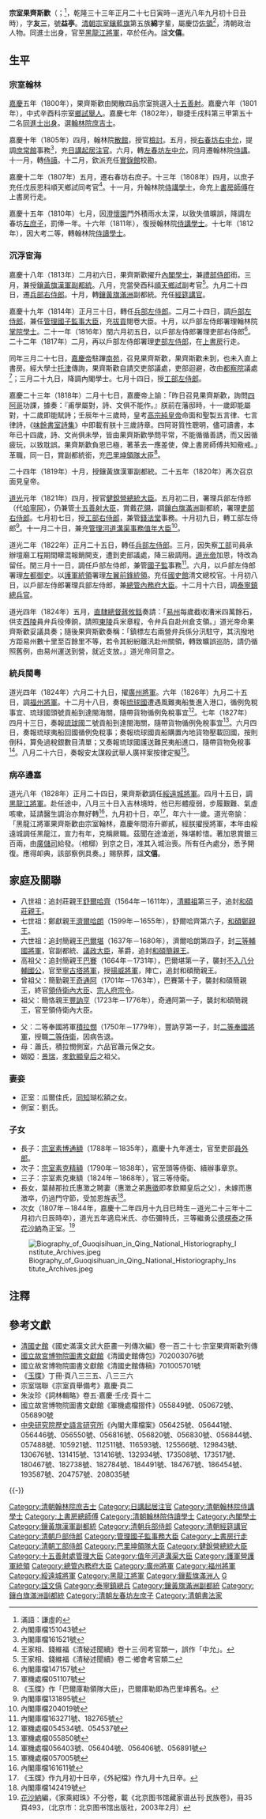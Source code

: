 {{Hatnote|这是[[满族人名|满族人名]]，只称名而不与姓氏连用，其姓氏为[[爱新觉罗氏|爱新觉罗]]。}}
{{明清人物信息框
| 姓名 = 愛新覺羅·果齊斯歡
| 原名 = 
| 圖片名稱=
| 圖片大小 =
| 圖片說明 =
| 最高職務 = 黑龍江將軍
| 國家 = 大清
| 爵位 =
| 籍貫 = 
| 族裔 = 滿洲
| 旗籍 = [[宗室|宗室]][[鑲藍旗|鑲藍旗]]第五族慶岱佐領
| 字號 = 字'''友三'''，號'''益亭'''
| 諡號 = 文僖
| 出生日期 = 乾隆三十三年正月二十七日寅時<br>1768年3月15日
| 出生地點 = [[北京|京師]]
| 逝世日期 = 道光八年九月初十日丑時<br>1828年10月18日
| 逝世地點 = [[黑龍江|黑龍江]]
| 墓葬 = 
| 配偶 = 
| 親屬 =（七世祖）追封莊親王[[舒爾哈齊|舒爾哈齊]]<br>（六世祖）鄭獻親王[[濟爾哈朗|濟爾哈朗]]<br>（子）[[宗室素博通額|素博通額]]
| 出身 =
*嘉慶六年辛酉科順天鄉試舉人
*嘉慶七年壬戌科同進士出身
| 經歷 = 
| 著作 = 
}}
'''宗室果齊斯歡'''（{{lang-mnc|ᡠᡴᠰᡠᠨ<br> ᡤᠣᠴᡳᠰᡥᡡᠨ|v=uksun gocishūn|a=uksun goqishvn}}；<ref>滿語：謙虛的</ref>{{bd|1768年|3月15日|1828年|10月18日|catIdx=Z宗}}，乾隆三十三年正月二十七日寅時－道光八年九月初十日丑時），字'''友三'''，號'''益亭'''。[[清朝|清朝]][[宗室|宗室]][[鑲藍旗|鑲藍旗]]第五族'''綿'''字輩，屬慶岱[[佐領|佐領]]<ref>內閣庫檔151043號</ref>，清朝政治人物。同進士出身，官至[[黑龍江將軍|黑龍江將軍]]，卒於任內。諡'''文僖'''。

==生平==
===宗室翰林===
[[嘉慶|嘉慶]]五年（1800年），果齊斯歡由閑散四品宗室挑選入[[十五善射|十五善射]]。嘉慶六年（1801年），中式辛酉科宗室[[鄉試|鄉試]][[舉人|舉人]]。嘉慶七年（1802年），聯捷壬戌科第三甲第五十二名[[同進士出身|同進士出身]]。選[[翰林院|翰林院]][[庶吉士|庶吉士]]。

嘉慶十年（1805年）四月，翰林院[[散館|散館]]，授官[[檢討|檢討]]。五月，授[[右春坊|右春坊]][[右中允|右中允]]，提調[[庶常館|庶常館]]事務<ref>內閣庫檔161521號</ref>，充[[日講起居注官|日講起居注官]]。六月，轉[[左春坊|左春坊]][[左中允|左中允]]，同月遷翰林院[[侍講|侍講]]。十一月，轉[[侍讀|侍讀]]。十二月，欽派充任[[實錄館|實錄館]]校勘。

嘉慶十二年（1807年）五月，遷右春坊右庶子。十三年（1808年）四月，以庶子充任戊辰恩科順天鄉試同考官<ref>王家相、錢維福《清秘述聞續》卷十三·同考官類一，誤作「中允」。</ref>。十一月，升翰林院[[侍講學士|侍講學士]]，命充[[上書房師傅|上書房師傅]]在上書房行走。

嘉慶十五年（1810年）七月，因[[澄懷園|澄懷園]]門外積雨水太深，以致失值曠誤，降調左春坊[[左庶子|左庶子]]，罰俸一年。十六年（1811年），復授翰林院[[侍講學士|侍講學士]]。十七年（1812年），因大考二等，轉翰林院[[侍讀學士|侍讀學士]]。

===沉浮宦海===
嘉慶十八年（1813年）二月初六日，果齊斯歡擢升[[內閣學士|內閣學士]]，兼[[禮部侍郎|禮部侍郎]]銜。三月，兼授[[漢軍鑲黃旗|鑲黃旗漢軍]][[副都統|副都統]]。八月，充當癸酉科[[順天|順天]][[鄉試|鄉試]]副考官<ref>王家相、錢維福《清秘述聞續》卷二·鄉會考官類二</ref>。九月二十四日，遷[[兵部右侍郎|兵部右侍郎]]。十月，轉[[滿洲鑲黃旗|鑲黃旗滿洲]]副都統。充任[[經筵講官|經筵講官]]。

嘉慶十九年（1814年）正月三十日，轉任[[兵部左侍郎|兵部左侍郎]]。二月二十四日，調[[戶部左侍郎|戶部左侍郎]]，兼任[[管理國子監事大臣|管理國子監事大臣]]，充[[拔貢|拔貢]]閱卷大臣。十月，以戶部左侍郎署理翰林院[[掌院學士|掌院學士]]。二十一年（1816年）閏六月初五日，以戶部左侍郎署理吏部右侍郎<ref>內閣庫檔147157號</ref>。二十二年（1817年）二月，再以戶部左侍郎署理[[吏部左侍郎|吏部左侍郎]]，在[[上書房|上書房]]行走。

同年三月二十七日，[[嘉慶帝|嘉慶帝]]駐蹕[[南苑|南苑]]，召見果齊斯歡，果齊斯歡未到，也未入直上書房。經大學士[[托津|托津]]傳詢，果齊斯歡自請交吏部議處，吏部迴避，改由[[都察院|都察院]]議處<ref>軍機處檔051107號</ref>；三月二十九日，降調內閣學士。七月十四日，授[[工部左侍郎|工部左侍郎]]。

嘉慶二十三年（1818年）二月十七日，嘉慶帝上諭：「昨日召見果齊斯歡，詢問[[綿忻|四阿哥]]功課，據奏：『甫學屬對，詩、文俱不能作。』朕前在藩邸時，十一歲即能屬對，十二歲即能賦詩；壬辰年十三歲時，皇考[[乾隆帝|高宗純皇帝]]命面和聖製五言律、七言律詩，《[[味餘書室詩集|味餘書室詩集]]》中即載有朕十三歲詩章。四阿哥質性聰明，儘可讀書，本年已十四歲，詩、文尚俱未學，皆由果齊斯歡學問平常，不能循循善誘，而又因循疲玩，以致耽誤。果齊斯歡負恩已極，著革去一應差使，俾上書房師傅共知儆戒。」革職，同一日，賞副都統銜，充[[巴里坤領隊大臣|巴里坤領隊大臣]]<ref>《玉牒》作「巴爾庫勒領隊大臣」，巴爾庫勒即為巴里坤舊名。</ref>。

二十四年（1819年）十月，授鑲黃旗漢軍副都統。二十五年（1820年）再次召京面見皇帝。

[[道光|道光]]元年（1821年）四月，授官[[健銳營總統大臣|健銳營總統大臣]]。五月初二日，署理兵部左侍郎（代[[哈寧阿|哈寧阿]]），仍兼管[[十五善射大臣|十五善射大臣]]，賞戴[[花翎|花翎]]，調[[滿洲鑲白旗|鑲白旗滿洲]]副都統，署理[[吏部右侍郎|吏部右侍郎]]。七月初七日，授[[工部右侍郎|工部右侍郎]]，兼管[[錢法堂|錢法堂]]事務。十月初九日，轉工部左侍郎<ref>內閣庫檔131895號</ref>。十一月二十日，兼充[[管理河道溝渠事務值年大臣|管理河道溝渠事務值年大臣]]<ref>內閣庫檔204019號</ref>。

道光二年（1822年）正月二十五日，轉任[[兵部左侍郎|兵部左侍郎]]。三月，因失察[[工部|工部]]司員承辦壇廟工程期間矇混報銷開支，遭到吏部議處，降三級調用。[[道光帝|道光帝]]加恩，特改為留任。閏三月十一日，調任戶部左侍郎，兼管[[國子監|國子監]]事務<ref>內閣庫檔163271號、182765號</ref>。六月，以戶部左侍郎署理[[左都御史|左都御史]]。以[[護軍統領|護軍統領]]署理[[左翼前鋒統領|左翼前鋒統領]]。充任[[清國史館|國史館]]清文總校官。十月初八日，以戶部左侍郎署理兵部左侍郎，兼[[總管內務府大臣|總管內務府大臣]]。十二月十六日，調[[泰寧鎮|泰寧鎮]][[總兵官|總兵官]]。

道光四年（1824年）五月，[[直隸總督|直隸總督]][[蔣攸銛|蔣攸銛]]奏請：「[[易州|易州]]每歲截收漕米四萬餘石，供支[[清西陵|西陵]]員弁兵役俸餉，請照[[清東陵|東陵]]兵米章程，令弁兵自赴州倉支領。」道光帝命果齊斯歡妥議具奏；隨後果齊斯歡奏稱：「鎮標左右兩營弁兵係分汛駐守，其汛撥地方距易州數十里至百餘里不等，若令其紛紛離汛赴州關領，轉致曠誤巡防，請仍循照舊例，由易州運送到營，就近支放。」道光帝同意之。

===統兵閩粵===
道光四年（1824年）六月二十九日，擢[[廣州將軍|廣州將軍]]。六年（1826年）九月二十五日，調[[福州將軍|福州將軍]]。十二月十八日，奏報[[琉球國|琉球國]]遭遇風難夷船隻進入港口，循例免稅事宜、琉球國頭號貢船到達閩海關，隨帶貨物循例免稅事宜<ref>軍機處檔054534號、054537號</ref>。七年（1827年）四月十三日，奏報[[琉球國|琉球國]]二號貢船到達閩海關，隨帶貨物循例免稅事宜<ref>軍機處檔055850號</ref>。六月四日，奏報琉球夷船回國循例免稅事；奏報琉球國貢船購置內地貨物壓載回國，按則倒科，算免過稅銀數目清單；又奏報琉球國護送難民夷船進口，隨帶貨物免稅事<ref>軍機處檔056403號、056404號、056406號、056891號</ref>。八月二十六日，奏報安太謀殺武舉人廣祥案按律定擬<ref>軍機處檔057005號</ref>。

===病卒邊塞===
道光八年（1828年）正月二十四日，果齊斯歡調任[[綏遠城將軍|綏遠城將軍]]。四月十五日，調[[黑龍江將軍|黑龍江將軍]]。赴任途中，八月三十日入吉林境時，他已形體瘦弱，步履艱難、氣虛咳嗽，延請醫生調治亦無好轉<ref>內閣庫檔161611號</ref>，九月初十日，卒<ref>《玉牒》作九月初十日卒，《外紀檔》作九月十九日卒。</ref>，年六十一歲。道光帝諭：「黑龍江將軍果齊斯歡由宗室翰林，嘉慶年間洊升卿貳，經朕擢授將軍，本年由綏遠城調任黑龍江，宣力有年，克稱厥職。茲聞在途溘逝，殊堪軫惜。著加恩賞銀三百兩，由[[廣儲司|廣儲司]]給發。（棺槨）到京之日，准其入城治喪。所有任內處分，悉予開復。應得卹典，該部察例具奏。」賜祭葬，諡'''文僖'''。

==家庭及關聯==
*八世祖：追封莊親王[[舒爾哈齊|舒爾哈齊]]（1564年－1611年），[[清顯祖|清顯祖]]第三子，追封[[和碩莊親王|和碩莊親王]]。
*七世祖：鄭獻親王[[濟爾哈朗|濟爾哈朗]]（1599年－1655年），舒爾哈齊第六子，[[和碩鄭親王|和碩鄭親王]]。
*六世祖：追封簡親王[[巴爾堪|巴爾堪]]（1637年－1680年），濟爾哈朗第四子，封[[三等輔國將軍|三等輔國將軍]]，官副都統、[[議政大臣|議政大臣]]，革爵，追封[[和碩簡親王|和碩簡親王]]。
*高祖父：追封簡親王[[巴賽|巴賽]]（1664年－1731年），巴爾堪第一子，襲封[[不入八分輔國公|不入八分輔國公]]，官至[[寧古塔將軍|寧古塔將軍]]，授[[揚威將軍|揚威將軍]]，陣亡，追封和碩簡親王。
*曾祖父：簡勤親王[[奇通阿|奇通阿]]（1701年－1763年），巴賽第十子，襲封和碩簡親王，終官[[領侍衛內大臣|領侍衛內大臣]]、[[宗人府|宗人府]][[宗令|宗令]]。
*祖父：簡恪親王[[豐訥亨|豐訥亨]]（1723年－1776年），奇通阿第一子，襲封和碩簡親王，官至領侍衛內大臣。

*父：二等奉國將軍[[積拉憫|積拉憫]]（1750年－1779年），豐訥亨第一子，封[[二等奉國將軍|二等奉國將軍]]，授職[[二等侍衛|二等侍衛]]，因病告退。
*母：蕭氏，積拉憫側室，六品官蕭元保之女。
*姻婭：[[景瑞|景瑞]]，[[孝欽顯皇后|孝欽顯皇后]]之祖父。

===妻妾===
*正室：瓜爾佳氏，[[同知|同知]]瑚松額之女。
*側室：劉氏。

===子女===
*長子：[[宗室素博通額|宗室素博通額]]（1788年－1835年），嘉慶十九年進士，官至吏部[[員外郎|員外郎]]。
*次子：[[宗室素克精額|宗室素克精額]]（1790年－1838年），官至頭等侍衛、續辦事章京。
*三子：宗室素克東額（1824年－1868年），官三等侍衛。
*長女，葉赫那拉氏惠澂之聘妻（惠澂之弟[[惠徵|惠徵]]即孝欽顯皇后之父），未嫁而惠澂卒，仍過門守節，受加恩旌表<ref>內閣庫檔142419號</ref>。
*次女（1807年－1844年，嘉慶十二年四月十九日巳時生－道光二十三年十二月初六日辰時卒），道光五年適烏米氏、亦伍彌特氏，三等繼勇公[[德楞泰|德楞泰]]之孫[[花沙納|花沙納]]為正室。<ref>[[花沙納|花沙納]]編，《家乘紺珠》不分卷，載《北京图书馆藏家谱丛刊·民族卷》，冊35頁493，（北京市：北京图书馆出版社，2003年2月）</ref>

[[File:Biography_of_Guoqisihuan_in_Qing_National_Historiography_Institute_Archives.jpeg|thumb]]

==注釋==
{{reflist|2}}
==參考文獻==
*[[清國史館|清國史館]]《國史滿漢文武大臣畫一列傳次編》卷一百二十七·宗室果齊斯歡列傳
*[[國立故宮博物院|國立故宮博物院]][https://web.archive.org/web/20111117051655/http://tech2.npm.edu.tw/museum/index.aspx?lang=zh-tw 圖書文獻館]《清國史館傳包》702003076號
*國立故宮博物院圖書文獻館《清國史館傳稿》701005701號
*《[[玉牒|玉牒]]》丁冊·頁八三三五、八三三六
*宗室瑞聯《宗室貢舉備考》嘉慶·頁二
*朱汝珍《詞林輯略》卷五·嘉慶·壬戌·頁十二
*國立故宮博物院圖書文獻館《軍機處檔摺件》055849號、050672號、056890號
*[[中央研究院|中央研究院]][http://www.ihp.sinica.edu.tw/ 歷史語言研究所]{{Wayback|url=http://www.ihp.sinica.edu.tw/ |date=20100424033054 }}《內閣大庫檔案》056425號、056441號、056446號、056550號、056816號、056820號、056830號、056844號、057488號、105921號、112511號、116593號、125566號、129843號、130676號、131415號、131416號、132934號、173508號、173517號、180467號、182738號、182784號、184491號、184767號、186454號、193587號、204757號、208035號

{{-}}
{{start box}}
{{s-off}}
{{succession box|無定員|無定員|[[內閣學士|內閣學士]]兼[[禮部侍郎|禮部侍郎]]銜|<small>嘉慶十八年二月甲辰－嘉慶十八年九月丁亥</small><br>1813年3月8日－1813年10月17日在任}}
{{succession box|[[明志|明志]]|[[普恭|普恭]]|滿[[兵部右侍郎|兵部右侍郎]]|<small>嘉慶十八年九月丁亥－嘉慶十九年正月壬辰</small><br>1813年10月17日－1814年2月19日在任}}
{{succession box|[[成書|成書]]|[[普恭|普恭]]|滿[[兵部左侍郎|兵部左侍郎]]|<small>嘉慶十九年正月壬辰－嘉慶十九年二月丙辰</small><br>1814年2月19日－1814年3月15日在任}}
{{succession box|[[蘇楞額|蘇楞額]]|[[宗室禧恩|宗室禧恩]]|滿[[戶部左侍郎|戶部左侍郎]]|<small>嘉慶十九年二月丙辰－嘉慶二十二年三月庚午</small><br>1814年3月15日－1817年5月12日在任}}
{{succession box|無定員|無定員|[[內閣學士|內閣學士]]兼[[禮部侍郎|禮部侍郎]]銜|<small>嘉慶二十二年三月庚午－嘉慶二十二年七月丙辰</small><br>1817年5月12日－1817年8月26日在任}}
{{succession box|[[蘇楞額|蘇楞額]]|[[德文_(乾隆進士)|德文]]|滿[[工部左侍郎|工部左侍郎]]|<small>嘉慶二十二年七月丙辰－嘉慶二十三年二月乙酉</small><br>1817年8月26日－1818年3月22日在任}}
{{succession box|[[阿克當阿|阿克當阿]]|[[宗室裕恩|宗室裕恩]]|滿[[工部右侍郎|工部右侍郎]]|<small>道光元年七月乙卯－道光元年十月丙戌</small><br>1821年8月4日－1821年11月13日在任}}
{{succession box|[[阿克當阿|阿克當阿]]|[[舒明阿|舒明阿]]|滿[[工部左侍郎|工部左侍郎]]|<small>道光元年十月丙戌－道光二年正月辛未</small><br>1821年11月13日－1822年2月16日在任}}
{{succession box|[[玉麟|玉麟]]|[[常福|常福]]|滿[[兵部左侍郎|兵部左侍郎]]|<small>道光二年正月辛未－道光二年閏三月丙戌</small><br>1822年2月16日－1822年5月2日在任}}
{{succession box|[[宗室禧恩|宗室禧恩]]|[[穆克登額|穆克登額]]|滿[[戶部左侍郎|戶部左侍郎]]|<small>道光二年閏三月丙戌－道光二年十二月丙戌</small><br>1822年5月5日－1823年1月27日在任<br>十月己酉（11月21日）起署理兵部左侍郎}}
{{succession box|[[宗室禧恩|宗室禧恩]]|[[穆克登額|穆克登額]]|滿[[戶部左侍郎|戶部左侍郎]]|<small>道光二年閏三月丙戌－道光二年十二月丙戌</small><br>1822年5月5日－1823年1月27日在任}}
{{succession box|[[宗室弘善|宗室弘善]]|[[慶保|慶保]]|[[廣州將軍|廣州將軍]]|<small>道光四年六月辛酉－道光六年九月癸卯</small><br>1824年7月25日－1826年10月25日在任}}
{{succession box|[[薩炳阿|薩炳阿]]|[[普恭|普恭]]|[[福州將軍|福州將軍]]|<small>道光六年九月癸卯－道光八年正月甲子</small><br>1826年10月25日－1828年3月9日在任}}
{{succession box|[[宗室晉昌|宗室晉昌]]|[[特依順保|特依順保]]|[[綏遠城將軍|綏遠城將軍]]|<small>道光八年正月甲子－道光八年四月甲申</small><br>1828年3月9日－1828年5月28日在任}}
{{succession box|[[祿成|祿成]]|[[特依順保|特依順保]]|[[黑龍江將軍|黑龍江將軍]]|<small>道光八年四月甲申－道光八年九月乙丑</small><br>1828年5月28日－1828年11月5日在任<br>卒於10月18日}}
{{end box}}

{{嘉慶七年壬戌科殿試金榜}}
{{DEFAULTSORT:Z宗}}
[[Category:清朝翰林院庶吉士|Category:清朝翰林院庶吉士]]
[[Category:日講起居注官|Category:日講起居注官]]
[[Category:清朝翰林院侍講學士|Category:清朝翰林院侍講學士]]
[[Category:上書房總師傅|Category:上書房總師傅]]
[[Category:清朝翰林院侍讀學士|Category:清朝翰林院侍讀學士]]
[[Category:內閣學士|Category:內閣學士]]
[[Category:鑲黃旗漢軍副都統|Category:鑲黃旗漢軍副都統]]
[[Category:清朝兵部侍郎|Category:清朝兵部侍郎]]
[[Category:清朝經筵講官|Category:清朝經筵講官]]
[[Category:清朝戶部侍郎|Category:清朝戶部侍郎]]
[[Category:管理國子監事務大臣|Category:管理國子監事務大臣]]
[[Category:上書房行走|Category:上書房行走]]
[[Category:清朝工部侍郎|Category:清朝工部侍郎]]
[[Category:巴里坤領隊大臣|Category:巴里坤領隊大臣]]
[[Category:健銳營總統大臣|Category:健銳營總統大臣]]
[[Category:十五善射處管理大臣|Category:十五善射處管理大臣]]
[[Category:值年河道溝渠大臣|Category:值年河道溝渠大臣]]
[[Category:護軍營護軍統領|Category:護軍營護軍統領]]
[[Category:總管內務府大臣|Category:總管內務府大臣]]
[[Category:廣州將軍|Category:廣州將軍]]
[[Category:福州將軍|Category:福州將軍]]
[[Category:綏遠城將軍|Category:綏遠城將軍]]
[[Category:黑龍江將軍|Category:黑龍江將軍]]
[[Category:鑲藍旗滿洲人|Category:鑲藍旗滿洲人]]
[[Category:清朝宗室|G]]
[[Category:諡文僖|Category:諡文僖]]
[[Category:泰寧鎮總兵|Category:泰寧鎮總兵]]
[[Category:鑲黃旗滿洲副都統|Category:鑲黃旗滿洲副都統]]
[[Category:鑲白旗滿洲副都統|Category:鑲白旗滿洲副都統]]
[[Category:清朝左春坊左庶子|Category:清朝左春坊左庶子]]
[[Category:清朝書法家|Category:清朝書法家]]